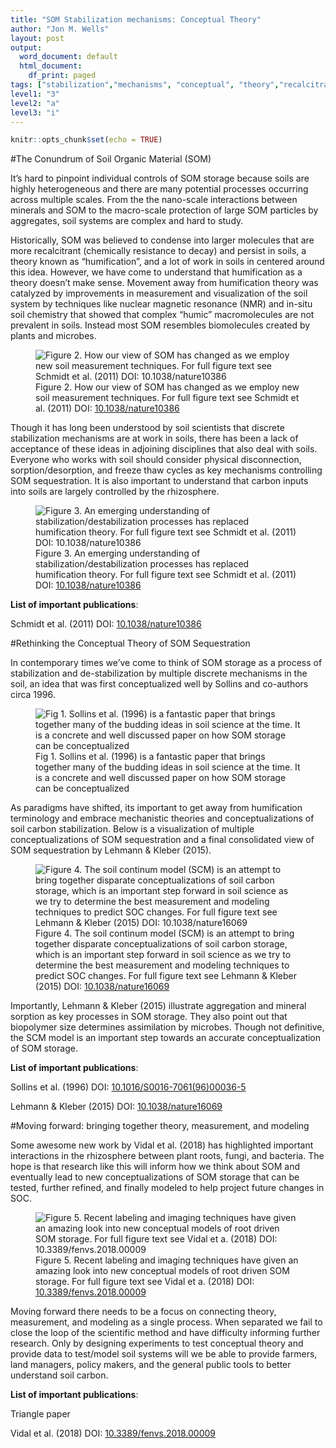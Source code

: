 ```yaml
---
title: "SOM Stabilization mechanisms: Conceptual Theory"
author: "Jon M. Wells"
layout: post
output:
  word_document: default
  html_document:
    df_print: paged
tags: ["stabilization","mechanisms", "conceptual", "theory","recalcitrance", "humification"]
level1: "3"
level2: "a"
level3: "i"
---
```


```r
knitr::opts_chunk$set(echo = TRUE)
```

#The Conundrum of  Soil Organic Material (SOM)

It's hard to pinpoint individual controls of SOM storage because soils are highly heterogeneous and there are many potential processes occurring across multiple scales.  From the the nano-scale interactions between minerals and SOM to the macro-scale protection of large SOM particles by aggregates, soil systems are complex and hard to study. 

Historically, SOM was believed to condense into larger molecules that are more recalcitrant (chemically resistance to decay) and persist in soils, a theory known as "humification", and a lot of work in soils in centered around this idea.  However, we have come to understand that humification as a theory doesn't make sense.  Movement away from humification theory was catalyzed by improvements in measurement and visualization of the soil system by techniques like nuclear magnetic resonance (NMR) and in-situ soil chemistry that showed that complex "humic" macromolecules are not prevalent in soils.  Instead most SOM resembles biomolecules created by plants and microbes.   

\newline

![Figure 2. How our view of SOM has changed as we employ new soil measurement techniques. For full figure text see Schmidt et al. (2011) DOI: [10.1038/nature10386](https://www.nature.com/articles/nature10386)](https://media.springernature.com/m685/nature-assets/nature/journal/v478/n7367/images/nature10386-f2.2.jpg#right)

Though it has long been understood by soil scientists that discrete stabilization mechanisms are at work in soils, there has been a lack of acceptance of these ideas in adjoining disciplines that also deal with soils.  Everyone who works with soil should consider physical disconnection, sorption/desorption, and freeze thaw cycles as key mechanisms controlling SOM sequestration.  It is also important to understand that carbon inputs into soils are largely controlled by the rhizosphere. 

\newline

![Figure 3. An emerging understanding of stabilization/destabilization processes has replaced humification theory. For full figure text see Schmidt et al. (2011) DOI: [10.1038/nature10386](https://www.nature.com/articles/nature10386)](https://media.springernature.com/m685/nature-assets/nature/journal/v478/n7367/images/nature10386-f3.2.jpg)

\newline

**List of important publications**:

Schmidt et al. (2011) DOI: [10.1038/nature10386](https://www.nature.com/articles/nature10386)

#Rethinking the Conceptual Theory of SOM Sequestration

In contemporary times we've come to think of SOM storage as a process of stabilization and de-stabilization by multiple discrete mechanisms in the soil, an idea that was first conceptualized well by Sollins and co-authors circa 1996.  

![Fig 1. Sollins et al. (1996) is a fantastic paper that brings together many of the budding ideas in soil science at the time.  It is a concrete and well discussed paper on how SOM storage can be conceptualized](Sollins stab mech.png)

As paradigms have shifted, its important to get away from humification terminology and embrace mechanistic theories and conceptualizations of soil carbon stabilization.  Below is a visualization of multiple conceptualizations of SOM sequestration and a final consolidated view of SOM sequestration by Lehmann & Kleber (2015).

![Figure 4. The soil continum model (SCM) is an attempt to bring together disparate conceptualizations of soil carbon storage, which is an important step forward in soil science as we try to determine the best measurement and modeling techniques to predict SOC changes. For full figure text see Lehmann & Kleber (2015) DOI: [10.1038/nature16069](https://www.nature.com/articles/nature16069)](https://media.springernature.com/m685/nature-assets/nature/journal/v528/n7580/images/nature16069-f2.jpg)

Importantly, Lehmann & Kleber (2015) illustrate aggregation and mineral sorption as key processes in SOM storage.  They also point out that biopolymer size determines assimilation by microbes.  Though not definitive, the SCM model is an important step towards an accurate conceptualization of SOM storage.

\newline

**List of important publications**:

Sollins et al. (1996) DOI: [10.1016/S0016-7061(96)00036-5](https://doi.org/10.1016/S0016-7061(96)00036-5)

Lehmann & Kleber (2015) DOI: [10.1038/nature16069](https://www.nature.com/articles/nature16069)

#Moving forward: bringing together theory, measurement, and modeling

Some awesome new work by Vidal et al. (2018) has highlighted important interactions in the rhizosphere between plant roots, fungi, and bacteria.  The hope is that research like this will inform how we think about SOM and eventually lead to new conceptualizations of SOM storage that can be tested, further refined, and finally modeled to help project future changes in SOC. 

\newline

![Figure 5.  Recent labeling and imaging techniques have given an amazing look into new conceptual models of root driven SOM storage.  For full figure text see Vidal et a. (2018) DOI: [10.3389/fenvs.2018.00009](https://www.frontiersin.org/articles/10.3389/fenvs.2018.00009/full)](https://www.frontiersin.org/files/Articles/331687/fenvs-06-00009-HTML/image_m/fenvs-06-00009-g009.jpg)

Moving forward there needs to be a focus on connecting theory, measurement, and modeling as a single process.   When separated we fail to close the loop of the scientific method and have difficulty informing further research.  Only by designing experiments to test conceptual theory and provide data to test/model soil systems will we be able to provide farmers, land managers, policy makers, and the general public tools to better understand soil carbon. 

\newline

**List of important publications**:

Triangle paper

Vidal et al. (2018) DOI: [10.3389/fenvs.2018.00009](https://www.frontiersin.org/articles/10.3389/fenvs.2018.00009/full)
